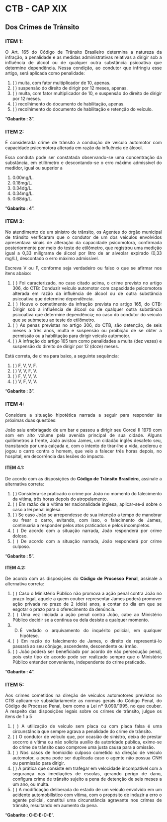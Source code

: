 
```{=html}
<style>
  body{text-align: justify}
</style>
```


::: progress
::: {.progress-bar style="width: 100%;"}
:::
:::
  
  
# CTB - CAP XIX
## Dos Crimes de Trânsito


### **ITEM 1:** 
  
O Art. 165 do Código de Trânsito Brasileiro determina a natureza da infração, a penalidade e as medidas administrativas relativas a dirigir sob a influência de álcool ou de qualquer outra substância psicoativa que determine dependência. Nessa condição, ao condutor que infringiu esse artigo, será aplicada como penalidade:

1. ( ) multa, com fator multiplicador de 10, apenas.
2. ( ) suspensão do direito de dirigir por 12 meses, apenas.
3. ( ) multa, com fator multiplicador de 10, e suspensão do direito de dirigir por 12 meses.
4. ( ) recolhimento do documento de habilitação, apenas.
5. ( ) recolhimento do documento de habilitação e retenção do
veículo.


::: {.callout-tip collapse="true"}
"**Gabarito :  3**".
:::


::: progress
::: {.progress-bar style="width: 100%;"}
:::
:::  
  
  

### **ITEM 2:**  
  
É considerada crime de trânsito a condução de veículo automotor com capacidade psicomotora alterada em razão da influência de álcool.

Essa conduta pode ser constatada observando-se uma
concentração da substância, em etilômetro e descontando-se o
erro máximo admissível do medidor, igual ou superior a  

1. 0.00mg/L.
2. 0.18mg/L.
3. 0.34dg/L.
4. 0.34mg/L.
5. 0.68dg/L.


::: {.callout-tip collapse="true"}
"**Gabarito :  4**".
:::


::: progress
::: {.progress-bar style="width: 100%;"}
:::
:::

### **ITEM 3:**  

No atendimento de um sinistro de trânsito, os Agentes do órgão municipal de trânsito verificaram que o condutor de um dos veículos envolvidos apresentava sinais de alteração da capacidade psicomotora, confirmada posteriormente por meio do teste de etilômetro, que registrou uma medição igual a 0,33 miligrama de álcool por litro de ar alveolar expirado (0,33 mg/L), descontado o erro máximo admissível.

Escreva V ou F, conforme seja verdadeiro ou falso o que se afirmar nos itens abaixo:

1. ( ) Foi caracterizado, no caso citado acima, o crime previsto no artigo 306, do CTB: Conduzir veículo automotor com capacidade psicomotora alterada em razão da influência de álcool ou de outra substância psicoativa que determine dependência.
2. ( ) Houve o cometimento da infração prevista no artigo 165, do CTB: Dirigir sob a influência de álcool ou de qualquer outra substância psicoativa que determine dependência; no caso do condutor do veículo que se submeteu ao teste do etilômetro.
3. ( ) As penas previstas no artigo 306, do CTB, são detenção, de seis meses a três anos, multa e suspensão ou proibição de se obter a permissão ou a habilitação para dirigir veículo automotor.
4. ( ) A infração do artigo 165 tem como penalidades a multa (dez vezes) e suspensão do direito de dirigir por 12 (doze) meses.

Está correta, de cima para baixo, a seguinte sequência:

1. ( ) F, V, V, F.
2. ( ) V, V, F, V.
3. ( ) F, V, V, V.
4. ( ) V, F, V, V.



::: {.callout-tip collapse="true"}
"**Gabarito :  3**".
:::


::: progress
::: {.progress-bar style="width: 100%;"}
:::
:::


### **ITEM 4:**  


Considere a situação hipotética narrada a seguir para responder às próximas duas questões:

João saiu embriagado de um bar e passou a
dirigir seu Corcel II 1979 com som em alto volume
pela avenida principal de sua cidade. Alguns
quilômetros à frente, João avistou James, um
cidadão inglês desafeto seu, transitando por uma
calçada e, com o intento de tirar-lhe a vida, acelerou
e jogou o carro contra o homem, que veio a falecer
três horas depois, no hospital, em decorrência das
lesões do impacto.

#### **ITEM 4.1:**  

De acordo com as disposições do **Código de Trânsito Brasileiro**,
assinale a alternativa correta:


1. ( ) Considera-se praticado o crime por João no momento do falecimento da vítima, três horas depois do atropelamento.
2. ( ) Em razão de a vítima ter nacionalidade inglesa, aplicar-se-á sobre o caso a lei penal inglesa.
3. ( ) Se caso João se arrependesse de sua intenção a tempo de manobrar ou frear o carro, evitando, com isso, o falecimento de James, continuaria a responder pelos atos praticados e pelos incompletos.
4. ( ) De acordo com a situação narrada, João responderá por crime doloso.
5. ( ) De acordo com a situação narrada, João responderá por crime culposo.



::: {.callout-tip collapse="true"}
"**Gabarito :  5**".
:::


::: progress
::: {.progress-bar style="width: 100%;"}
:::
:::


#### **ITEM 4.2:**  

De acordo com as disposições do **Código de Processo Penal**, assinale a alternativa correta:


1. ( ) Caso o Ministério Público não promova a ação penal contra João no prazo legal, aquele a quem couber representar James poderá promover ação privada no prazo de 2 (dois) anos, a contar do dia em que se esgotar o prazo para o oferecimento da denúncia.
2. ( ) Uma vez iniciada a ação penal contra João, cabe ao Ministério Público decidir se a continua ou dela desiste a qualquer momento.
3. D) É vedado o arquivamento do inquérito policial, em qualquer hipótese.
4. ( ) Em razão do falecimento de James, o direito de
representá-lo passará ao seu cônjuge, ascendente,
descendente ou irmão.
5. ( ) João poderá ser beneficiado por acordo de
não persecução penal, pois este tipo de acordo pode
ser realizado sempre que o Ministério Público
entender conveniente, independente do crime
praticado.


::: {.callout-tip collapse="true"}
"**Gabarito :  4**".
:::


::: progress
::: {.progress-bar style="width: 100%;"}
:::
:::


### **ITEM 5:**  

Aos crimes cometidos na direção de veículos automotores previstos no CTB aplicam-se subsidiariamente as normas gerais do Código Penal, do Código de Processo Penal, bem como a Lei nº 9.099/1995, no que couber. A respeito das
disposições legais sobre os crimes de trânsito, julgue os itens de 1 a 5

1. ( ) A utilização de veículo sem placa ou com placa falsa é uma circunstância que sempre agrava a penalidade do crime de trânsito.
2. ( ) O condutor de veículo que, por ocasião de sinistro, deixa de prestar socorro à vítima ou não solicita auxílio da autoridade pública, exime-se do crime de trânsito caso comprove uma justa causa para a omissão.
3. ( ) Nos casos de homicídio culposo cometido na direção de veículo automotor, a pena pode ser duplicada caso o agente não possua CNH ou permissão para dirigir.
4. ( ) A prática que consiste em trafegar em velocidade incompatível com a segurança nas imediações de escolas, gerando perigo de dano, configura crime de trânsito sujeito a pena de detenção de seis meses a um ano, ou multa.
5. ( ) A modificação deliberada do estado de um veículo envolvido em um acidente automobilístico com vítima, com o propósito de induzir a erro o agente policial, constitui uma circunstância agravante nos crimes de trânsito, resultando em aumento da pena.


::: {.callout-tip collapse="true"}
"**Gabarito :  C-E-E-C-E**".
:::


::: progress
::: {.progress-bar style="width: 100%;"}
:::
:::
